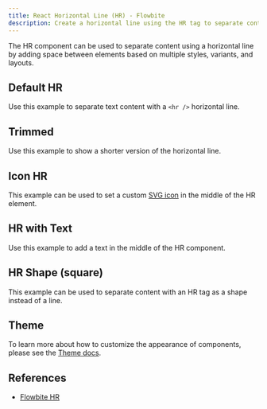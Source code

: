 ---
title: React Horizontal Line (HR) - Flowbite
description: Create a horizontal line using the HR tag to separate content such as paragraphs, blockquotes, and other elements using the utility classes from Tailwind CSS
---

The HR component can be used to separate content using a horizontal line by adding space between elements based on multiple styles, variants, and layouts.

## Default HR

Use this example to separate text content with a `<hr />` horizontal line.

<Example name="hr.root" />

## Trimmed

Use this example to show a shorter version of the horizontal line.

<Example name="hr.trimmed" />

## Icon HR

This example can be used to set a custom [SVG icon](https://flowbite.com/icons/) in the middle of the HR element.

<Example name="hr.icon" />

## HR with Text

Use this example to add a text in the middle of the HR component.

<Example name="hr.text" />

## HR Shape (square)

This example can be used to separate content with an HR tag as a shape instead of a line.

<Example name="hr.square" />

## Theme

To learn more about how to customize the appearance of components, please see the [Theme docs](/docs/customize/theme).

<Theme name="hr" />

## References

- [Flowbite HR](https://flowbite.com/docs/typography/hr/)
